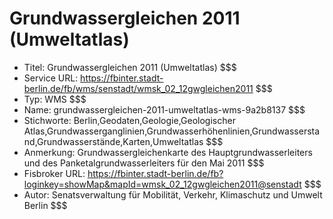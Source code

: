 # Grundwassergleichen 2011 (Umweltatlas)
- Titel: Grundwassergleichen 2011 (Umweltatlas) $$$
- Service URL: https://fbinter.stadt-berlin.de/fb/wms/senstadt/wmsk_02_12gwgleichen2011 $$$
- Typ: WMS $$$
- Name: grundwassergleichen-2011-umweltatlas-wms-9a2b8137 $$$
- Stichworte: Berlin,Geodaten,Geologie,Geologischer Atlas,Grundwasserganglinien,Grundwasserhöhenlinien,Grundwasserstand,Grundwasserstände,Karten,Umweltatlas $$$
- Anmerkung: Grundwassergleichenkarte des Hauptgrundwasserleiters und des Panketalgrundwasserleiters für den Mai 2011 $$$
- Fisbroker URL: https://fbinter.stadt-berlin.de/fb?loginkey=showMap&mapId=wmsk_02_12gwgleichen2011@senstadt $$$
- Autor: Senatsverwaltung für Mobilität, Verkehr, Klimaschutz und Umwelt Berlin $$$
